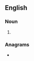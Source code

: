 ==English==

===Noun===
{{head|en|noun form}}

# {{plural of|en|deep stack}}

===Anagrams===
* {{anagrams|en|a=acdeekpsst|speed stack}}